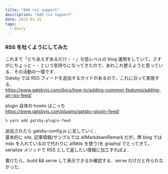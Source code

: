 ```yaml
---
title: "Add rss support"
description: "Add rss support"
date: 2023-01-25
tags:
  - Diary
---
```


### RSS を吐くようにしてみた

これまで「とりあえずあるだけ・・」な低レベルの blog 運用をしていて，さすがにちょっと・・という気持ちになってきたので，あれこれ整えようと思っている．その活動の一環です．  
Gatsby では RSS フィードを追加するガイドがあるので，これに沿って実施する．  
https://www.gatsbyjs.com/docs/how-to/adding-common-features/adding-an-rss-feed/

plugin 自体の howto はこっち  
https://www.gatsbyjs.com/plugins/gatsby-plugin-feed/

```bash
% yarn add gatsby-plugin-feed
```

追加されたら gatsby-config.js に足していく．  
基本的に site, 記事情報(サンプルでは allMarkdownRemark だが，弊 blog では mdx を入れているので代わりに allMdx を使う)を graphql でとってきて，serialize メソッドで RSS として返したい情報に加工すればよ．

書けたら，build && serve して表示できるか確認する．serve だけだと作られなかった．

